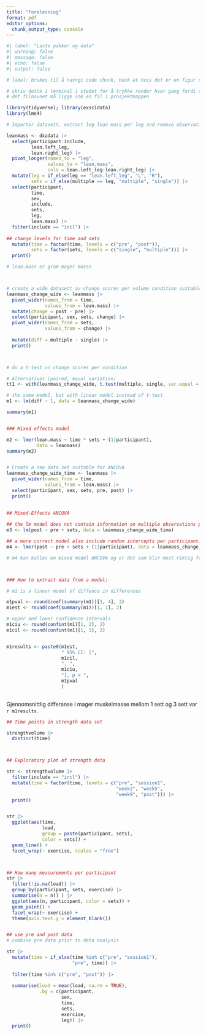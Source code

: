 ```yaml
---
title: "Forelesning"
format: pdf
editor_options: 
  chunk_output_type: console
---
```


```r
#| label: "Laste pakker og data" 
#| warning: false 
#| message: false 
#| echo: false 
#| output: false 

# label: brukes til å navngi code chunk, husk at hvis det er en figur så må det starte med fig- og hvis det er en tabell må det starte med tbl-

# skriv dette i terminal i stedet for å trykke render hver gang fordi det går fortere og den leter bare etter endringer: quarto preview filnavn 
# det filnavnet må ligge som en fil i prosjektmappen 

library(tidyverse); library(exscidata) 
library(lme4)

# Importer datasett, extract leg lean mass per leg and remove observations that are include == "excl"

leanmass <- dxadata |> 
  select(participant:include, 
         lean.left_leg, 
         lean.right_leg) |> 
  pivot_longer(names_to = "leg", 
               values_to = "lean.mass", 
               cols = lean.left_leg:lean.right_leg) |> 
  mutate(leg = if_else(leg == "lean.left_leg", "L", "R"), 
         sets = if_else(multiple == leg, "multiple", "single")) |> 
  select(participant, 
         time, 
         sex, 
         include, 
         sets, 
         leg, 
         lean.mass) |> 
  filter(include == "incl") |> 
  
## change levels for time and sets 
  mutate(time = factor(time, levels = c("pre", "post")), 
         sets = factor(sets, levels = c("single", "multiple"))) |> 
  print()

# lean.mass er gram mager masse 



# create a wide datasett av change scores per volume condition suitable for a t-test 
leanmass_change_wide <- leanmass |> 
  pivot_wider(names_from = time, 
              values_from = lean.mass) |> 
  mutate(change = post - pre) |> 
  select(participant, sex, sets, change) |> 
  pivot_wider(names_from = sets, 
              values_from = change) |> 
  
  mutate(diff = multiple - single) |> 
  print()



# do a t-test on change scores per condition 

# Alternatives (paired, equal variation) 
tt1 <- with(leanmass_change_wide, t.test(multiple, single, var.equal = TRUE, paired = TRUE)) 

# the same model, but with linear model instead of t-test
m1 <- lm(diff ~ 1, data = leanmass_change_wide) 

summary(m1) 


### Mixed effects model 

m2 <- lmer(lean.mass ~ time * sets + (1|participant), 
           data = leanmass) 
summary(m2) 


# Create a new data set suitable for ANCOVA
leanmass_change_wide_time <- leanmass |> 
  pivot_wider(names_from = time, 
              values_from = lean.mass) |> 
  select(participant, sex, sets, pre, post) |> 
  print() 
  
  
## Mixed-Effects ANCOVA 

## the lm model does not contain information on multiple observations per participant
m3 <- lm(post ~ pre + sets, data = leanmass_change_wide_time) 

## a more correct model also include random intercepts per participant. Mixed-effects ANCOVA model
m4 <- lmer(post ~ pre + sets + (1|participant), data = leanmass_change_wide_time) 

# m4 kan kalles en mixed model ANCOVA og er det som blir mest riktig fordi vi tar hensyn til at hver person er med i analysene to ganger 



### How to extract data from a model: 

# m1 is a linear model of diffence in differences 

m1pval <- round(coef(summary(m1))[1, 4], 2)
m1est <- round(coef(summary(m1))[1, 1], 2) 

# upper and lower confidence intervals
m1ciu <- round(confint(m1)[1, 2], 2)
m1cil <- round(confint(m1)[1, 1], 2)


m1results <- paste0(m1est, 
                    " 95% CI: [", 
                    m1cil,
                    ", ", 
                    m1ciu, 
                    "], p = ", 
                    m1pval
                    )
  

```

Gjennomsnittlig differanse i mager muskelmasse mellom 1 sett og 3 sett var `r m1results`. 



```r

## Time points in strength data set 

strengthvolume |> 
  distinct(time) 



## Exploratory plot of strength data 

str <- strengthvolume |> 
  filter(include == "incl") |> 
  mutate(time = factor(time, levels = c("pre", "session1", 
                                        "week2", "week5", 
                                        "week9", "post"))) |> 
  print() 


str |> 
  ggplot(aes(time, 
             load, 
             group = paste(participant, sets), 
             color = sets)) + 
  geom_line() + 
  facet_wrap(~ exercise, scales = "free") 



## How many measurements per participant 
str |> 
  filter(!is.na(load)) |> 
  group_by(participant, sets, exercise) |> 
  summarise(n = n() ) |> 
  ggplot(aes(n, participant, color = sets)) + 
  geom_point() + 
  facet_wrap(~ exercise) + 
  theme(axis.text.y = element_blank())


## use pre and post data 
# combine pre data prior to data analysis 

str |> 
  mutate(time = if_else(time %in% c("pre", "session1"), 
                        "pre", time)) |> 
  
  filter(time %in% c("pre", "post")) |> 
  
  summarise(load = mean(load, na.rm = TRUE), 
            .by = c(participant, 
                    sex, 
                    time, 
                    sets, 
                    exercise, 
                    leg)) |> 
  print() 



```
